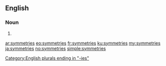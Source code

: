 ==English==

===Noun===
{{head|en|plural}}

# {{plural of|symmetry|lang=en}}

[[Category:English plurals ending in "-ies"]]

[[ar:symmetries]]
[[eo:symmetries]]
[[fr:symmetries]]
[[ku:symmetries]]
[[my:symmetries]]
[[ja:symmetries]]
[[no:symmetries]]
[[simple:symmetries]]